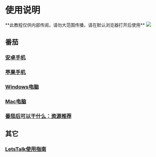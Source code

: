 # 使用说明


<Callout emoji="💡">
  **此教程仅供内部传阅，请勿大范围传播，请在默认浏览器打开后使用**
</Callout>

<image src="./index/open_browser.png" width={100} />

## 番茄

### [安卓手机](/android)

### [苹果手机](/apple)

### [Windows电脑](/windows)

### [Mac电脑](/mac)

### [番茄后可以干什么：资源推荐](/guide)

## 其它

### [LetsTalk使用指南](/letstalk)
